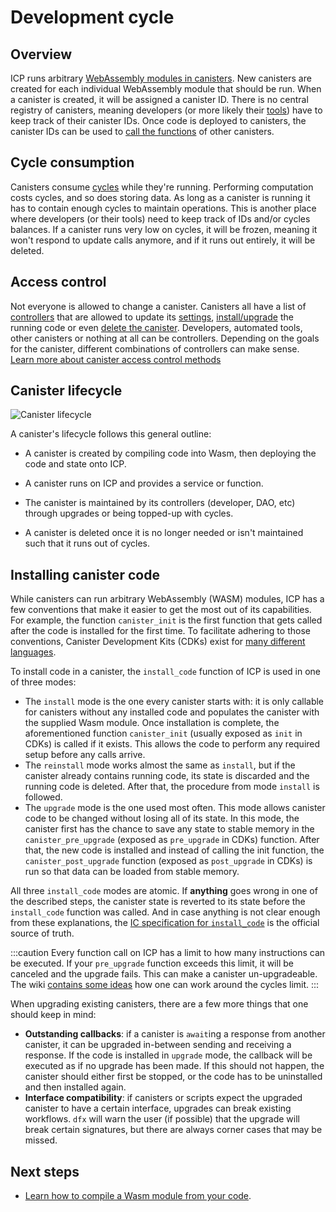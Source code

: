 # Development cycle

## Overview

ICP runs arbitrary [WebAssembly modules in canisters](/docs/current/developer-docs/smart-contracts/overview). New canisters are created for each individual WebAssembly module that should be run. When a canister is created, it will be assigned a canister ID. There is no central registry of canisters, meaning developers (or more likely their [tools](/docs/current/developer-docs/developer-tools/overview)) have to keep track of their canister IDs. Once code is deployed to canisters, the canister IDs can be used to [call the functions](/docs/current/developer-docs/smart-contracts/call/overview) of other canisters.

## Cycle consumption 

Canisters consume [cycles](/docs/current/developer-docs/gas-cost) while they're running. Performing computation costs cycles, and so does storing data. As long as a canister is running it has to contain enough cycles to maintain operations. This is another place where developers (or their tools) need to keep track of IDs and/or cycles balances. If a canister runs very low on cycles, it will be frozen, meaning it won't respond to update calls anymore, and if it runs out entirely, it will be deleted.

## Access control

Not everyone is allowed to change a canister. Canisters all have a list of [controllers](/docs/current/developer-docs/smart-contracts/maintain/control) that are allowed to update its [settings](/docs/current/developer-docs/smart-contracts/maintain/settings), [install/upgrade](/docs/current/developer-docs/smart-contracts/maintain/upgrade) the running code or even [delete the canister](/docs/current/developer-docs/smart-contracts/maintain/delete). Developers, automated tools, other canisters or nothing at all can be controllers. Depending on the goals for the canister, different combinations of controllers can make sense. [Learn more about canister access control methods](/docs/current/developer-docs/smart-contracts/maintain/control)

## Canister lifecycle 

![Canister lifecycle](_attachments/canister-lifecycle.svg)

A canister's lifecycle follows this general outline:

- A canister is created by compiling code into Wasm, then deploying the code and state onto ICP. 

- A canister runs on ICP and provides a service or function.

- The canister is maintained by its controllers (developer, DAO, etc) through upgrades or being topped-up with cycles.

- A canister is deleted once it is no longer needed or isn't maintained such that it runs out of cycles. 

## Installing canister code

While canisters can run arbitrary WebAssembly (WASM) modules, ICP has a few conventions that make it easier to get the most out of its capabilities. For example, the function `canister_init` is the first function that gets called after the code is installed for the first time. To facilitate adhering to those conventions, Canister Development Kits (CDKs) exist for [many different languages](/docs/current/developer-docs/developer-tools/overview).

To install code in a canister, the `install_code` function of ICP is used in one of three modes:
- The `install` mode is the one every canister starts with: it is only callable for canisters without any installed code and populates the canister with the supplied Wasm module. Once installation is complete, the aforementioned function `canister_init` (usually exposed as `init` in CDKs) is called if it exists. This allows the code to perform any required setup before any calls arrive.
- The `reinstall` mode works almost the same as `install`, but if the canister already contains running code, its state is discarded and the running code is deleted. After that, the procedure from mode `install` is followed.
- The `upgrade` mode is the one used most often. This mode allows canister code to be changed without losing all of its state. In this mode, the canister first has the chance to save any state to stable memory in the `canister_pre_upgrade` (exposed as `pre_upgrade` in CDKs) function. After that, the new code is installed and instead of calling the init function, the `canister_post_upgrade` function (exposed as `post_upgrade` in CDKs) is run so that data can be loaded from stable memory.

All three `install_code` modes are atomic. If **anything** goes wrong in one of the described steps, the canister state is reverted to its state before the `install_code` function was called. And in case anything is not clear enough from these explanations, the [IC specification for `install_code`](/references/ic-interface-spec.md#ic-install_code) is the official source of truth.

:::caution
Every function call on ICP has a limit to how many instructions can be executed. If your `pre_upgrade` function exceeds this limit, it will be canceled and the upgrade fails. This can make a canister un-upgradeable. The wiki [contains some ideas](https://wiki.internetcomputer.org/wiki/Dealing_with_cycles_limit_exceeded_errors) how one can work around the cycles limit.
:::

When upgrading existing canisters, there are a few more things that one should keep in mind:
- **Outstanding callbacks**: if a canister is `await`ing a response from another canister, it can be upgraded in-between sending and receiving a response. If the code is installed in `upgrade` mode, the callback will be executed as if no upgrade has been made. If this should not happen, the canister should either first be stopped, or the code has to be uninstalled and then installed again.
- **Interface compatibility**: if canisters or scripts expect the upgraded canister to have a certain interface, upgrades can break existing workflows. `dfx` will warn the user (if possible) that the upgrade will break certain signatures, but there are always corner cases that may be missed.

## Next steps

- [Learn how to compile a Wasm module from your code](/docs/current/developer-docs/smart-contracts/build/development-cycle).